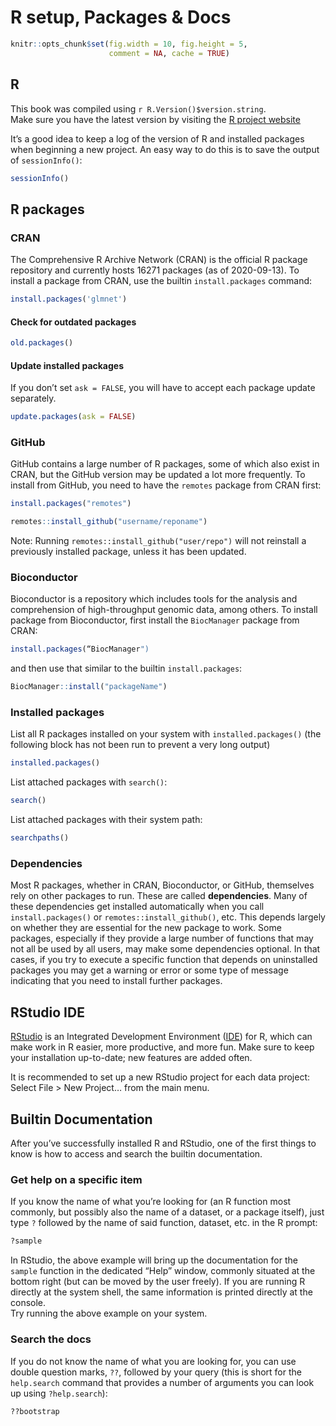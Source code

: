 # R setup, Packages & Docs {#Rsetup}

```r
knitr::opts_chunk$set(fig.width = 10, fig.height = 5,
                      comment = NA, cache = TRUE)
```

## R

This book was compiled using `r R.Version()$version.string`.  
Make sure you have the latest version by visiting the [R project website](https://www.r-project.org)

It's a good idea to keep a log of the version of R and installed packages when beginning a new project. An easy way to do this is to save the output of `sessionInfo()`:

```r
sessionInfo()
```

## R packages

### CRAN

The Comprehensive R Archive Network (CRAN) is the official R package repository and currently hosts 16271 packages (as of 2020-09-13). To install a package from CRAN, use the builtin `install.packages` command:
```r
install.packages('glmnet')
```

#### Check for outdated packages

```r
old.packages()
```

#### Update installed packages

If you don't set `ask = FALSE`, you will have to accept each package update separately.

```r
update.packages(ask = FALSE)
```

### GitHub

GitHub contains a large number of R packages, some of which also exist in CRAN, but the GitHub version may be updated a lot more frequently. To install from GitHub, you need to have the `remotes` package from CRAN first:

```r
install.packages("remotes")
```

```r
remotes::install_github("username/reponame")
```

Note: Running `remotes::install_github("user/repo")` will not reinstall a previously installed package, unless it has been updated.

### Bioconductor

Bioconductor is a repository which includes tools for the analysis and comprehension of high-throughput genomic data, among others. To install package from Bioconductor, first install the `BiocManager` package from CRAN:

```r
install.packages(“BiocManager")
```

and then use that similar to the builtin `install.packages`:

```r
BiocManager::install("packageName")
```

### Installed packages

List all R packages installed on your system with `installed.packages()` (the following block has not been run to prevent a very long output)

```r
installed.packages()
```

List attached packages with `search()`:

```r
search()
```

List attached packages with their system path:

```r
searchpaths()
```

### Dependencies

Most R packages, whether in CRAN, Bioconductor, or GitHub, themselves rely on other packages to run. These are called **dependencies**. Many of these dependencies get installed automatically when you call `install.packages()` or `remotes::install_github()`, etc. This depends largely on whether they are essential for the new package to work. Some packages, especially if they provide a large number of functions that may not all be used by all users, may make some dependencies optional. In that cases, if you try to execute a specific function that depends on uninstalled packages you may get a warning or error or some type of message indicating that you need to install further packages.

## RStudio IDE

[RStudio](https://rstudio.com/) is an Integrated Development Environment ([IDE](https://en.wikipedia.org/wiki/Integrated_development_environment)) for R, which can make work in R easier, more productive, and more fun. Make sure to keep your installation up-to-date; new features are added often.  

It is recommended to set up a new RStudio project for each data project: Select File > New Project... from the main menu.


## Builtin Documentation

After you've successfully installed R and RStudio, one of the first things to know is how to access and search the builtin documentation.  

### Get help on a specific item

If you know the name of what you're looking for (an R function most commonly, but possibly also the name of a dataset, or a package itself), just type `?` followed by the name of said function, dataset, etc. in the R prompt:

```r
?sample
```

In RStudio, the above example will bring up the documentation for the `sample` function in the dedicated "Help" window, commonly situated at the bottom right (but can be moved by the user freely). If you are running R directly at the system shell, the same information is printed directly at the console.  
Try running the above example on your system.

### Search the docs

If you do not know the name of what you are looking for, you can use double question marks, `??`, followed by your query (this is short for the `help.search` command that provides a number of arguments you can look up using `?help.search`):

```r
??bootstrap
```
